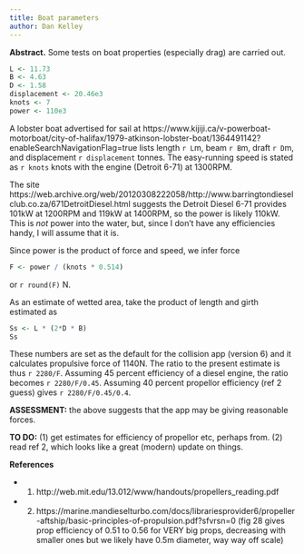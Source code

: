 ```yaml
---
title: Boat parameters
author: Dan Kelley
---
```


**Abstract.** Some tests on boat properties (especially drag) are carried out.

```r
L <- 11.73
B <- 4.63
D <- 1.58
displacement <- 20.46e3
knots <- 7
power <- 110e3
```

A lobster boat advertised for sail at
https://www.kijiji.ca/v-powerboat-motorboat/city-of-halifax/1979-atkinson-lobster-boat/1364491142?enableSearchNavigationFlag=true
lists length `r L`m, beam `r B`m, draft `r D`m, and displacement `r displacement` tonnes.
The easy-running speed is stated as `r knots` knots with the engine (Detroit 6-71) at
1300RPM.

The site
https://web.archive.org/web/20120308222058/http://www.barringtondieselclub.co.za/671DetroitDiesel.html
suggests the Detroit Diesel 6-71 provides 101kW at 1200RPM and 119kW at
1400RPM, so the power is likely 110kW.  This is *not* power into the water,
but, since I don't have any efficiencies handy, I will assume that it is.

Since power is the product of force and speed, we infer force
```r
F <- power / (knots * 0.514)
```
or `r round(F)` N.

As an estimate of wetted area, take the product of length and girth estimated as
```r
Ss <- L * (2*D * B)
Ss
```

These numbers are set as the default for the collision app (version 6) and it
calculates propulsive force of 1140N. The ratio to the present estimate is thus
`r 2280/F`. Assuming 45 percent efficiency of a diesel engine, the ratio
becomes `r 2280/F/0.45`. Assuming 40 percent propellor efficiency (ref 2 guess) gives
`r 2280/F/0.45/0.4`.

**ASSESSMENT:** the above suggests that the app may be giving reasonable forces.

**TO DO:** (1) get estimates for efficiency of propellor etc, perhaps from. (2) read ref 2, which looks like a great (modern) update on things.

**References**

* 1. http://web.mit.edu/13.012/www/handouts/propellers_reading.pdf
* 2. https://marine.mandieselturbo.com/docs/librariesprovider6/propeller-aftship/basic-principles-of-propulsion.pdf?sfvrsn=0 (fig 28 gives prop efficiency of 0.51 to 0.56 for VERY big props, decreasing
  with smaller ones but we likely have 0.5m diameter, way way off scale)
